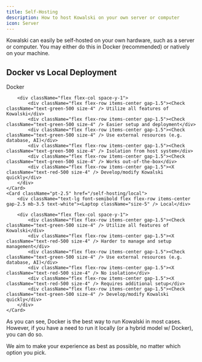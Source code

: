 ```yaml
---
title: Self-Hosting
description: How to host Kowalski on your own server or computer
icon: Server
---
```


Kowalski can easily be self-hosted on your own hardware, such as a server or computer. You may either do this in Docker (recommended) or natively on your machine.

## Docker vs Local Deployment

<Cards className="grid-cols-2">
    <Card className="pt-2.5" href="/self-hosting/docker">
        <div className="text-lg font-semibold flex flex-row items-center gap-2.5 mb-3.5 text-white"><SiDocker className="size-5" /> Docker</div>

        <div className="flex flex-col space-y-1">
            <div className="flex flex-row items-center gap-1.5"><Check className="text-green-500 size-4" /> Utilize all features of Kowalski</div>
            <div className="flex flex-row items-center gap-1.5"><Check className="text-green-500 size-4" /> Easier setup and deployment</div>
            <div className="flex flex-row items-center gap-1.5"><Check className="text-green-500 size-4" /> Use external resources (e.g. database, AI)</div>
            <div className="flex flex-row items-center gap-1.5"><Check className="text-green-500 size-4" /> Isolation from host system</div>
            <div className="flex flex-row items-center gap-1.5"><Check className="text-green-500 size-4" /> Works out-of-the-box</div>
            <div className="flex flex-row items-center gap-1.5"><X className="text-red-500 size-4" /> Develop/modify Kowalski quickly</div>
        </div>
    </Card>
    <Card className="pt-2.5" href="/self-hosting/local">
        <div className="text-lg font-semibold flex flex-row items-center gap-2.5 mb-3.5 text-white"><Laptop className="size-5" /> Local</div>

        <div className="flex flex-col space-y-1">
            <div className="flex flex-row items-center gap-1.5"><Check className="text-green-500 size-4" /> Utilize all features of Kowalski</div>
            <div className="flex flex-row items-center gap-1.5"><X className="text-red-500 size-4" /> Harder to manage and setup management</div>
            <div className="flex flex-row items-center gap-1.5"><Check className="text-green-500 size-4" /> Use external resources (e.g. database, AI)</div>
            <div className="flex flex-row items-center gap-1.5"><X className="text-red-500 size-4" /> No isolation</div>
            <div className="flex flex-row items-center gap-1.5"><X className="text-red-500 size-4" /> Requires additional setup</div>
            <div className="flex flex-row items-center gap-1.5"><Check className="text-green-500 size-4" /> Develop/modify Kowalski quickly</div>
        </div>
    </Card>
</Cards>

As you can see, Docker is the best way to run Kowalski in most cases. However, if you have a need to run it locally (or a hybrid model w/ Docker), you can do so.

We aim to make your experience as best as possible, no matter which option you pick.